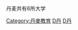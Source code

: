 {{Catnav|頁面分類|各種主題的頁面分類|按國家分類|各國組織|各國大學}}
{{Catnav|頁面分類|各種主題的頁面分類|按國家分類|各國教育}}
{{Catnav|頁面分類|各種主題的頁面分類|按國家分類|各國教育|各國大學}}
{{Catnav|頁面分類|人类社会|组织|各國組織|各國大學}}
丹麦共有6所大学
{{Commons category|Universities and colleges in Denmark}}

[[Category:丹麥教育|Category:丹麥教育]]
[[Category:各國大學|D丹]]
[[Category:歐洲大學|D丹]]